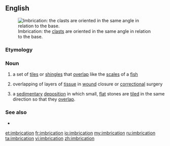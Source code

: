 ==English==
[[Image:Imbricated fabric overlay.jpg|thumb|Imbrication: the [[clast]]s are oriented in the same angle in relation to the base.]]
===Etymology===
{{suffix|imbricate|ion}}
===Noun===
{{en-noun}}
# a set of [[tile]]s or [[shingle]]s that [[overlap]] like the [[scale]]s of a [[fish]]
# {{context|medicine}} overlapping of layers of [[tissue]] in [[wound]] closure or [[correctional]] surgery
# {{geology}} a [[sedimentary]] [[deposition]] in which small, [[flat]] stones are [[tiled]] in the same direction so that they [[overlap]].

===See also===
*{{pedialite}}

[[et:imbrication]]
[[fr:imbrication]]
[[io:imbrication]]
[[my:imbrication]]
[[ru:imbrication]]
[[ta:imbrication]]
[[vi:imbrication]]
[[zh:imbrication]]